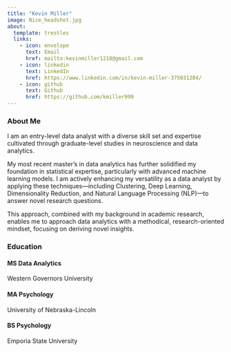 ```yaml
---
title: "Kevin Miller"
image: Nice_headshot.jpg
about:
  template: trestles
  links:
    - icon: envelope
      text: Email
      href: mailto:kevinmiller1218@gmail.com
    - icon: linkedin
      text: LinkedIn
      href: https://www.linkedin.com/in/kevin-miller-375031204/
    - icon: github
      text: Github
      href: https://github.com/kmiller999
---
```


### About Me

I am an entry-level data analyst with a diverse skill set and expertise cultivated through graduate-level studies in neuroscience and data analytics.

My most recent master’s in data analytics has further solidified my foundation in statistical expertise, particularly with advanced machine learning models. I am actively enhancing my versatility as a data analyst by applying these techniques—including Clustering, Deep Learning, Dimensionality Reduction, and Natural Language Processing (NLP)—to answer novel research questions.

This approach, combined with my background in academic research, enables me to approach data analytics with a methodical, research-oriented mindset, focusing on deriving novel insights.

### Education

#### MS Data Analytics 

Western Governors University

#### MA Psychology

University of Nebraska-Lincoln

#### BS Psychology

Emporia State University